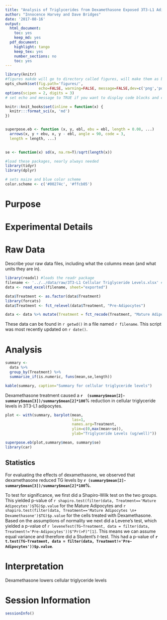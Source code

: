 ```yaml
---
title: "Analysis of Triglycerides from Dexamethasone Exposed 3T3-L1 Adipocytes"
author: "Innocence Harvey and Dave Bridges"
date: '2017-08-16'
output:
  html_document:
    toc: yes
    keep_md: yes
  pdf_document:
    highlight: tango
    keep_tex: yes
    number_sections: no
    toc: yes
---
```


```r
library(knitr)
#figures makde will go to directory called figures, will make them as both png and pdf files 
opts_chunk$set(fig.path='figures/',
               echo=FALSE, warning=FALSE, message=FALSE,dev=c('png','pdf'))
options(scipen = 2, digits = 3)
# set echo and message to TRUE if you want to display code blocks and code output respectively

knitr::knit_hooks$set(inline = function(x) {
  knitr:::format_sci(x, 'md')
})


superpose.eb <- function (x, y, ebl, ebu = ebl, length = 0.08, ...)
  arrows(x, y + ebu, x, y - ebl, angle = 90, code = 3,
  length = length, ...)

  
se <- function(x) sd(x, na.rm=T)/sqrt(length(x))

#load these packages, nearly always needed
library(tidyr)
library(dplyr)

# sets maize and blue color scheme
color.scheme <- c('#00274c', '#ffcb05')
```

# Purpose

# Experimental Details

# Raw Data

Describe your raw data files, including what the columns mean (and what units they are in).

```r
library(readxl) #loads the readr package
filename <- '../../data/raw/3T3-L1 Cellular Triglyceride Levels.xlsx' #make this a separate line, you can use any variable you want
data <- read_excel(filename, sheet="exported")

data$Treatment <- as.factor(data$Treatment)
library(forcats)
data$Treatment <- fct_relevel(data$Treatment, "Pre-Adipocytes")

data <- data %>% mutate(Treatment = fct_recode(Treatment, "Mature Adipocytes \n+ Dexamethasone" = "Mature Adipocytes + Dexamethasone"))
```

These data can be found in `r getwd()` in a file named `r filename`.  This script was most recently updated on `r date()`.

# Analysis

```r
summary <-
  data %>%
  group_by(Treatment) %>%
  summarize_if(is.numeric, funs(mean,se,length))

kable(summary, caption="Summary for cellular triglyceride levels")
```

Dexamethasone treatment caused a **`r  (summary$mean[2]-summary$mean[3])/summary$mean[2]*100`**% reduction in cellular triglyceride levels in 3T3-L1 adipocytes.

```r
plot <- with(summary, barplot(mean,
                              las=1,
                              names.arg=Treatment,
                              ylim=c(0,max(mean+se)),
                              ylab="Triglyceride Levels (ug/well)"))

superpose.eb(plot,summary$mean, summary$se)
library(car)
```

## Statistics

For evaluating the effects of dexamethasone, we observed that dexamethasone reduced TG levels by **`r (summary$mean[2]-summary$mean[3])/summary$mean[2]*100`%**.


To test for significance, we first did a Shapiro-Wilk test on the two groups.  This yielded p-value of `r shapiro.test(filter(data, Treatment=='Mature Adipocytes')$TG)$p.value` for the Mature Adipocytes and `r shapiro.test(filter(data, Treatment=='Mature Adipocytes \n+ Dexamethasone')$TG)$p.value` for the cells treated with Dexamethasone.  Based on the assumptions of normality we next did a Levene's test, which yielded a p-value of `r leveneTest(TG~Treatment, data = filter(data, Treatment!='Pre-Adipocytes'))$"Pr(>F)"[1]`.  This means we can assume equal variance and therefore did a Student's *t*-test.  This had a p-value of **`r t.test(TG~Treatment, data = filter(data, Treatment!='Pre-Adipocytes'))$p.value`**.

# Interpretation

Dexamethasone lowers cellular triglyceride levels

# Session Information

```r
sessionInfo()
```